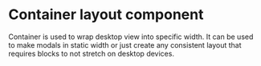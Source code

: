 
<Meta title="Components/Layout/Container/Overview" />

<style>{`

`}</style>

# Container layout component

Container is used to  wrap desktop view into specific width. It can be used to make modals in static width or
just create any consistent layout that requires blocks to not stretch on desktop devices.

<Story id="components-layout-container-all-stories--small-size" />
